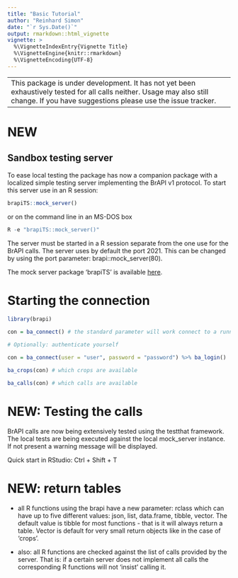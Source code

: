 ```yaml
---
title: "Basic Tutorial"
author: "Reinhard Simon"
date: "`r Sys.Date()`"
output: rmarkdown::html_vignette
vignette: >
  %\VignetteIndexEntry{Vignette Title}
  %\VignetteEngine{knitr::rmarkdown}
  %\VignetteEncoding{UTF-8}
---
```


--------------------------------------------------------------
This package is under development. It has not yet been exhaustively tested for all calls neither. Usage may also still change. If you have suggestions please use the issue tracker.
--------------------------------------------------------------

# NEW

## Sandbox testing server

To ease local testing the package has now a companion package with a localized simple testing server implementing the BrAPI v1 protocol. To start this server use in an R session:

```r

brapiTS::mock_server()

```

or on the command line in an MS-DOS box

```r

R -e "brapiTS::mock_server()"

```

The server must be started in a R session separate from the one use for the BrAPI calls.
The server uses by default the port 2021. This can be changed by using the port parameter: brapi::mock_server(80).

The mock server package 'brapiTS' is available [here](https://github.com/c5sire/brapiTS).

# Starting the connection

```r
library(brapi)

con = ba_connect() # the standard parameter will work connect to a running local mock server

# Optionally: authenticate yourself

con = ba_connect(user = "user", password = "password") %>% ba_login()

ba_crops(con) # which crops are available

ba_calls(con) # which calls are available


```


# NEW: Testing the calls

BrAPI calls are now being extensively tested using the testthat framework. The local tests are being executed against the local mock_server instance. If not present a warning message will be displayed.

Quick start in RStudio: Ctrl + Shift + T

# NEW: return tables

- all R functions using the brapi have a new parameter: rclass which can have up to five different values: json, list, data.frame, tibble, vector. The default value is tibble for most functions - that is it will always return a table. Vector is default for very small return objects like in the case of 'crops'.

- also: all R functions are checked against the list of calls provided by the server. That is: if a certain server does not implement all calls the corresponding R functions will not 'insist' calling it.








